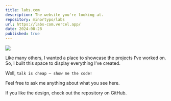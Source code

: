 ```yaml
---
title: labs.com
description: The website you're looking at.
repository: minortypo/labs
url: https://labs-com.vercel.app/
date: 2024-08-28
published: true
---
```


[![](/labs.png)](https://labs-com.vercel.app/)

Like many others, I wanted a place to showcase the projects I’ve worked on.
So, I built this space to display everything I’ve created.

Well, `talk is cheap — show me the code!`

Feel free to ask me anything about what you see here.

If you like the design, check out the repository on GitHub.

